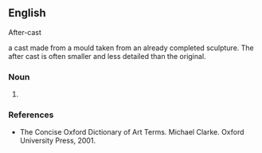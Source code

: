 ==English==
After-cast 

a cast made from a mould taken from an already completed sculpture. The after cast is often smaller and less detailed than the original.
===Noun===
{{en-noun}}

# {{substub}}

===References===
*The Concise Oxford Dictionary of Art Terms. Michael Clarke. Oxford University Press, 2001.